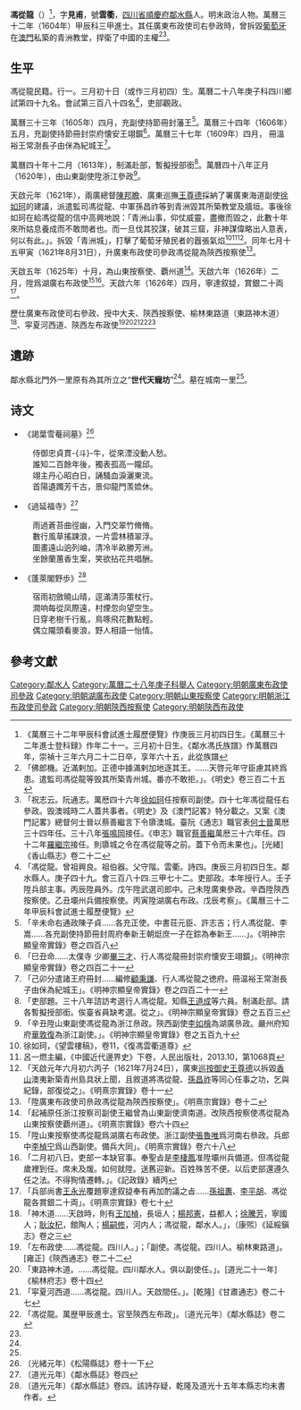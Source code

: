 {{明清人物信息框
| 姓名 = 馮從龍
| 原名 = 
| 圖片名稱=  
| 圖片大小 = 220px
| 圖片說明 =  
| 最高職務 = 陝西左布政使
| 國家 = 大明
| 爵位 =
| 籍貫 = [[四川|四川]][[鄰水縣|鄰水縣]]
| 族裔 =  
| 旗籍 =  
| 字號 = 字見甫，號雲衢
| 諡號 = 
| 出生日期 = 萬曆四年三月初十日（1576年4月8日）
| 出生地點 =
| 逝世日期 = 崇禎十三年六月二十二日〔{{dda|1640|8|9|1576|4|8}}〕
| 逝世地點 = 
| 墓葬 = 
| 配偶 = 妻趙氏；繼妻朱氏<ref name="#1">〔乾隆廿二年〕《鄰水縣誌》卷三</ref>
| 親屬 = 曾祖馮興良<ref>「馮從龍，貫[[四川省|四川省]][[順慶府|順慶府]][[鄰水縣|鄰水縣]]民籍。國子生。治[[詩經|詩經]]。字見甫。行一。年二十一。三月初十日生。曾祖興良。祖伯器。父守階。母劉氏。[[具慶下|具慶下]]。娶趙氏。四川鄉試第四十九名。會試第二百八十四名。」。《萬曆三十二年進士登科録》[[上海圖書館|上海圖書館]]線善758053</ref>；祖馮伯器、祖母李氏；父贈[[承德郎|承德郎]]、兵部[[武選清吏司|武選清吏司]]主事馮守階，母劉氏
| 出身 = 
*萬曆二十八年庚子科四川鄉試舉人
*萬曆三十二年甲辰科同進士出身
| 經歷 = 
| 著作 =  
* 《明賜進士中憲大夫湖廣按察副使前南京户部郎中龍門鄧公墓誌銘》，馮從龍，陝西布政<ref>「次映社，大學生，娶馮氏，即不佞女」。[乾隆三十四年]《廣安州志》卷六</ref>
* 《孝經貫注》
}}
'''馮從龍'''（{{bd|1576年|4月8日|1640年|8月9日|catIdx=F馮}}）<ref>《萬曆三十二年甲辰科會試進士履歷便覽》作庚辰三月初四日生。《萬曆三十二年進士登科録》作年二十一。三月初十日生。《鄰水馮氏族譜》作萬曆四年，崇禎十三年六月二十二日卒，享年六十五，此從族譜</ref>，字'''見甫'''，號'''雲衢'''，[[四川省|四川省]][[順慶府|順慶府]][[鄰水縣|鄰水縣]]人。明末政治人物。萬曆三十二年（1604年）甲辰科三甲進士。其任廣東布政使司右參政時，曾拆毀[[葡萄牙|葡萄牙]]在[[澳門|澳門]]私築的青洲教堂，捍衛了中國的主權<ref>「佛郎機。近滿剌加。正德中據滿剌加地逐其王。……天啓元年守臣慮其終爲患。遣監司馮從龍等毁其所築青州城。番亦不敢拒。」。《明史》卷三百二十五</ref><ref>「祝志云。阮通志。萬厯四十六年[[徐如珂|徐如珂]]任按察司副使。四十七年馮從龍任右參政。毁澳城時二人蓋共事者。《明史》及《澳門記畧》特分載之。又案《澳門記畧》總督何士晉以蔡善繼言下令隳澳城。臺阮《通志》職官表[[何士晉|何士晉]]萬厯三十四年任。三十八年[[張鳴岡|張鳴岡]]接任。《申志》職官[[蔡善繼|蔡善繼]]萬厯三十六年任。四十二年[[羅繼宗|羅繼宗]]接任。則隳城之令在馮從龍等之前。蓋下令而未果也」。[光緒]《香山縣志》卷二十二</ref>。

== 生平 ==
馮從龍民籍。行一。三月初十日（或作三月初四）生。萬曆二十八年庚子科四川鄉試第四十九名。會試第三百八十四名<ref>「馮從龍。曾祖興良。祖伯器。父守階。雲衢。詩四。庚辰三月初四日生。鄰水縣人。庚子四十九。會三百八十四.三甲七十二。吏部政。本年授行人。壬子陞兵部主事。丙辰陞員外。戊午陞武選司郎中。己未陞廣東參政。辛酉陞陝西按察使。乙丑壩州兵備按察使。丙寅陞湖廣右布政。戊辰考察」。《萬曆三十二年甲辰科會試進士履歷便覽》</ref>，吏部觀政。

萬曆三十三年（1605年）四月，充副使持節冊封藩王<ref>「辛未命右通政陳子貞……各充正使。中書荘元臣、許志吉；行人馮從龍、李嵩……各充副使持節冊封周府奉新王朝烶庶一子在錝為奉新王……」。《明神宗顯皇帝實錄》卷之四百八</ref>。萬曆三十四年（1606年）五月，充副使持節冊封崇府懐安王翊鑕<ref>「巳丑命……太僕寺
少卿[[畢三才|畢三才]]、行人馮從龍冊封崇府懐安王翊鑕」。《明神宗顯皇帝實錄》卷之四百二十一</ref>。萬曆三十七年（1609年）四月， 冊溫裕王常澍長子由侎為紀城王<ref>「己卯分遣諸王府冊封……編修[[顧秉謙|顧秉謙]]、行人馮從龍之徳府。冊温裕王常澍長子由侎為紀城王」。《明神宗顯皇帝實錄》卷之四百二十一</ref>。

萬曆四十年十二月（1613年），制滿赴部，暫擬授部銜<ref>「吏部題。三十八年諮訪考選行人馮從龍。知縣[[王道成|王道成]]等六員。制滿赴部。請各暫擬授部銜。俟臺省員缺考選。從之」。《明神宗顯皇帝實錄》卷之五百三</ref>。萬曆四十八年正月（1620年），由山東副使陞浙江參政<ref>「辛丑陞山東副使馮從龍為浙江㕘政。陝西副使[[李如檜|李如檜]]為湖廣㕘政。嚴州府知府[[華敦復|華敦復]]為浙江副使。」。《明神宗顯皇帝實錄》卷之五百九十</ref>。

天啟元年（1621年），兩廣總督[[陳邦瞻|陳邦瞻]]、廣東巡撫[[王尊德|王尊德]]採納了署廣東海道副使[[徐如珂|徐如珂]]的建議，派遣監司馮從龍、中軍孫昌祚等到青洲毀其所築教堂及牆垣。事後徐如珂在給馮從龍的信中高興地說：「青洲山事，仰仗威靈，盡撤而毀之，此數十年來所姑息養成而不敢問者也。而一旦伐其狡謀，破其三窟，非神謀偉略出人意表， 何以有此。」。拆毀「青洲城」，打擊了葡萄牙殖民者的囂張氣焰<ref>徐如珂，《望雲樓稿》，卷11，《復馮雲衢道尊》</ref><ref>呂一燃主編，《中國近代邊界史》下卷，人民出版社，2013.10，第1068頁</ref><ref>「天啟元年六月初六丙子（1621年7月24日），廣東[[巡按御史|巡按御史]][[王尊德|王尊德]]以拆毀[[香山縣|香山]]澳夷新築青州島具狀上聞，且敘道將馮從龍、[[孫昌祚|孫昌祚]]等同心任事之功，乞與紀錄，部復從之」。《明熹宗實錄》卷十一</ref>。同年七月十五甲寅（1621年8月31日），升廣東布政使司參政馮從龍為陝西按察使<ref>「陞廣東布政使司㕘政馮從龍為陝西按察使」。《明熹宗實錄》卷十二</ref>。

天啟五年（1625年）十月，為山東按察使、覇州道<ref>「起補原任浙江按察司副使王繼曾為山東副使濟南道。改陝西按察使馮從龍為山東按察使覇州道」。《明熹宗實錄》卷六十四</ref>。天啟六年（1626年）二月，陞爲湖廣右布政使<ref>「陞山東按察使馮從龍爲湖廣右布政使。浙江副使[[張魯唯|張魯唯]]爲河南右叅政。兵郎中[[李楨宁|李楨宁]]爲山西副使。備兵大同」。《明熹宗實錄》卷六十八</ref><ref>「二月初八日。吏部一本缺官事。奉聖㫖是[[李棲鳳|李棲鳳]]准陞壩州兵備道。但馮從龍歲裡到任。席未及煖。如何就陞。送舊迎新。百姓殊苦不便。以后吏部還遵久任之法。不得狥情遷轉。」。《記政錄》續丙</ref>。天啟六年（1626年）四月，寧達叙㨗，賞銀二十両<ref>「兵部尚書[[王永光|王永光]]覆題寧達叙㨗奉有再加酌議之㫖……[[孫祖夀|孫祖夀]]、[[李平胡|李平胡]]、馮從龍各賞銀二十両」。《明熹宗實錄》卷七十</ref>。

歷仕廣東布政使司右參政、授中大夫、陝西按察使、榆林東路道（東路神木道）<ref>「神木道……天啟時，則有[[王加楨|王加楨]]，長垣人；[[楊邦憲|楊邦憲]]，益都人；[[徐騰芳|徐騰芳]]，寧國人；[[耿汝杞|耿汝杞]]，館陶人；[[楊嗣修|楊嗣修]]，河内人；馮從龍，鄰水人。」，（康煕）《延綏鎭志》卷之三</ref>、寜夏河西道、陝西左布政使<ref>「左布政使……馮從龍。四川人。」；「副使。馮從龍。四川人。榆林東路道」。[雍正]《陝西通志》卷二十二</ref><ref>「東路神木道。……馮從龍。四川鄰水人。俱以副使任。」。[道光二十一年]《榆林府志》卷十四</ref><ref>「寜夏河西道……馮從龍。四川人。天啟間任。」。[乾隆]《甘肅通志》卷二十七</ref><ref>「馮從龍。萬歴甲辰進士。官至陝西左布政」。〔道光元年〕《鄰水縣誌》卷二</ref><ref name="#1"/>

==遺跡==
鄰水縣北門外一里原有為其所立之“'''世代天寵坊'''”<ref name="#1"/>。墓在城南一里<ref name="#1"/>。

== 诗文 ==
* 《謁葉雪菴祠墓》<ref>〔光緒元年〕《松陽縣誌》卷十一下</ref>
:侍御忠貞貫-{斗}-牛，從來湮没動人愁。
:誰知二百餘年後，獨表孤高一隴邱。
:翊主丹心昭白日，誦騷血淚灑東流。
:首陽遺躅芳千古，景仰龍門羡嫓休。
*《過延福寺》<ref>〔道光元年〕《鄰水縣誌》卷四</ref>
:雨過蒼苔曲徑幽，入門交翠竹脩脩。
:數行風草搖踈浪，一片雲林積翠浮。
:圖畫遠山逈列岫，清冷半畝勝芳洲。
:坐餘蘭蕙香生案，笑欲拈花共唱酬。
*《蓬萊閣野歩》<ref>〔道光元年〕《鄰水縣誌》卷四。該詩存疑，乾隆及道光十五年本縣志均未書作者。</ref>
:宿雨初斂曉山晴，逕滿清莎策杖行。
:澗响每從凤際遠，村煙忽向望空生。
:日穿老樹千行亂，鳥啄飛花數點輕。
:偶立隴頭看麥浪，野人相語一怡情。

== 參考文獻 ==
{{reflist|2}}
{{萬曆三十二年甲辰科殿試金榜}}
{{鄰水馮氏}}
{{Authority control}}
[[Category:鄰水人|Category:鄰水人]]
[[Category:萬曆二十八年庚子科舉人|Category:萬曆二十八年庚子科舉人]]
[[Category:明朝廣東布政使司參政|Category:明朝廣東布政使司參政]]
[[Category:明朝湖廣布政使|Category:明朝湖廣布政使]]
[[Category:明朝山東按察使|Category:明朝山東按察使]]
[[Category:明朝浙江布政使司參政|Category:明朝浙江布政使司參政]]
[[Category:明朝陝西按察使|Category:明朝陝西按察使]]
[[Category:明朝陝西布政使|Category:明朝陝西布政使]]